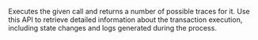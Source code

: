 Executes the given call and returns a number of possible traces for it. Use this API to retrieve detailed information about the transaction execution, including
state changes and logs generated during the process.

